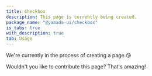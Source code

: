 ```yaml
---
title: Checkbox
description: This page is currently being created.
package_name: "@yamada-ui/checkbox"
is_tabs: true
with_description: true
tab: Usage
---
```


We're currently in the process of creating a page.😘

Wouldn't you like to contribute this page? That's amazing!
